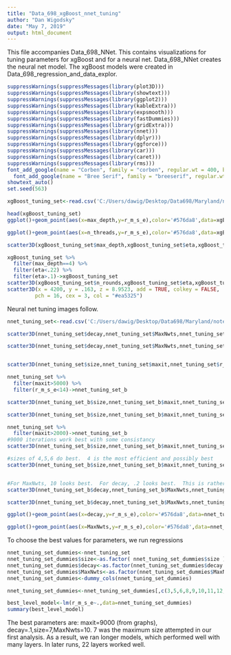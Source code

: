 ---
title: "Data_698_xgBoost_nnet_tuning"
author: "Dan Wigodsky"
date: "May 7, 2019"
output: html_document
---

This file accompanies Data_698_NNet.  This contains visualizations for tuning parameters for xgBoost and for a neural net.   Data_698_NNet creates the neural net model.  The xgBoost models were created in Data_698_regression_and_data_explor.  
  
  
```{r load-packages}
suppressWarnings(suppressMessages(library(plot3D)))
suppressWarnings(suppressMessages(library(showtext)))
suppressWarnings(suppressMessages(library(ggplot2)))
suppressWarnings(suppressMessages(library(kableExtra)))
suppressWarnings(suppressMessages(library(expsmooth)))
suppressWarnings(suppressMessages(library(fastDummies)))
suppressWarnings(suppressMessages(library(gridExtra)))
suppressWarnings(suppressMessages(library(nnet)))
suppressWarnings(suppressMessages(library(dplyr)))
suppressWarnings(suppressMessages(library(ggforce)))
suppressWarnings(suppressMessages(library(car)))
suppressWarnings(suppressMessages(library(caret)))
suppressWarnings(suppressMessages(library(rms)))
font_add_google(name = "Corben", family = "corben", regular.wt = 400, bold.wt = 700)
  font_add_google(name = "Bree Serif", family = "breeserif", regular.wt = 400, bold.wt = 700)
showtext_auto()
set.seed(563)
``` 


```{r tuning_visualizations,fig.showtext = TRUE,echo=FALSE,fig.height=4,fig.width=4,warning=FALSE,eval=TRUE}
xgBoost_tuning_set<-read.csv('C:/Users/dawig/Desktop/Data698/Maryland/notes/xgBoost_tuning.csv')

head(xgBoost_tuning_set)
ggplot()+geom_point(aes(x=max_depth,y=r_m_s_e),color='#576da8',data=xgBoost_tuning_set)+labs(x='max depth',y='Root Mean Square Error')+ theme(panel.background = element_rect(fill = '#f4f4ef'),panel.grid.major = element_blank(), panel.grid.minor = element_blank(),text = element_text(family = 'corben',color='#249382',size=22))  

ggplot()+geom_point(aes(x=n_threads,y=r_m_s_e),color='#576da8',data=xgBoost_tuning_set)+labs(x='number of threads',y='Root Mean Square Error')+ theme(panel.background = element_rect(fill = '#f4f4ef'),panel.grid.major = element_blank(), panel.grid.minor = element_blank(),text = element_text(family = 'corben',color='#249382',size=22))  

``` 


```{r tuning_visualizations-b,fig.showtext = TRUE,echo=FALSE,fig.height=8,fig.width=8,warning=FALSE,eval=TRUE}

scatter3D(xgBoost_tuning_set$max_depth,xgBoost_tuning_set$eta,xgBoost_tuning_set$r_m_s_e,theta=35,phi=-4,type = "h", ticktype = "detailed",xlab = "max depth", ylab = "eta", zlab = "root mean square error",cex.axis=1.4,cex.lab=2,cex=2.5)

xgBoost_tuning_set %>% 
  filter(max_depth==4) %>% 
  filter(eta<.22) %>% 
  filter(eta>.1)->xgBoost_tuning_set
scatter3D(xgBoost_tuning_set$n_rounds,xgBoost_tuning_set$eta,xgBoost_tuning_set$r_m_s_e,theta=55,phi=-4, ticktype = "detailed",xlab = "number of rounds", ylab = "eta", zlab = "root mean square error",cex.axis=1.4,cex.lab=2,cex=2.5)
scatter3D(x = 4200, y = .163, z = 8.9523, add = TRUE, colkey = FALSE, 
         pch = 16, cex = 3, col = "#ea5325")

``` 
  
Neural net tuning images follow.  

```{r tuning_visualizations-nnet,fig.showtext = TRUE,echo=FALSE,fig.height=8,fig.width=8,warning=FALSE,eval=TRUE}
nnet_tuning_set<-read.csv('C:/Users/dawig/Desktop/Data698/Maryland/notes/nnet_tuning.csv')

scatter3D(nnet_tuning_set$decay,nnet_tuning_set$MaxNwts,nnet_tuning_set$r_m_s_e,theta=35,phi=-4,type = "h", ticktype = "detailed",xlab = "decay", ylab = "MaxNwts", zlab = "root mean square error",cex.axis=1.4,cex.lab=2,cex=2.5)

scatter3D(nnet_tuning_set$decay,nnet_tuning_set$MaxNwts,nnet_tuning_set$r_m_s_e,theta=35,phi=-24,type = "h", ticktype = "detailed",xlab = "decay", ylab = "MaxNwts", zlab = "root mean square error",cex.axis=1.4,cex.lab=2,cex=2.5)


scatter3D(nnet_tuning_set$size,nnet_tuning_set$maxit,nnet_tuning_set$r_m_s_e,theta=35,phi=-4,type = "h", ticktype = "detailed",xlab = "size", ylab = "maxit", zlab = "root mean square error",cex.axis=1.4,cex.lab=2,cex=2.5)

nnet_tuning_set %>% 
  filter(maxit>5000) %>% 
  filter(r_m_s_e<14)->nnet_tuning_set_b

scatter3D(nnet_tuning_set_b$size,nnet_tuning_set_b$maxit,nnet_tuning_set_b$r_m_s_e,theta=55,phi=-4,type = "h", ticktype = "detailed",xlab = "size", ylab = "maxit", zlab = "root mean square error",cex.axis=1.4,cex.lab=2,cex=2.5)

scatter3D(nnet_tuning_set_b$size,nnet_tuning_set_b$maxit,nnet_tuning_set_b$r_m_s_e,theta=90,phi=-4,type = "h", ticktype = "detailed",xlab = "size", ylab = "maxit", zlab = "root mean square error",cex.axis=1.4,cex.lab=2,cex=2.5)

nnet_tuning_set %>% 
  filter(maxit>2000)->nnet_tuning_set_b
#9000 iterations work best with some consistancy
scatter3D(nnet_tuning_set_b$size,nnet_tuning_set_b$maxit,nnet_tuning_set_b$r_m_s_e,theta=75,phi=-4,type = "h", ticktype = "detailed",xlab = "size", ylab = "maxit", zlab = "root mean square error",cex.axis=1.4,cex.lab=2,cex=2.5)

#sizes of 4,5,6 do best.  4 is the most efficient and possibly best
scatter3D(nnet_tuning_set_b$size,nnet_tuning_set_b$maxit,nnet_tuning_set_b$r_m_s_e,theta=0,phi=-15,type = "h", ticktype = "detailed",xlab = "size", ylab = "maxit", zlab = "root mean square error",cex.axis=1.4,cex.lab=2,cex=2.5)


#For MaxNwts, 10 looks best.  For decay, .2 looks best.  This is rather unclear
scatter3D(nnet_tuning_set_b$decay,nnet_tuning_set_b$MaxNwts,nnet_tuning_set_b$r_m_s_e,theta=90,phi=-15,type = "h", ticktype = "detailed",xlab = "decay", ylab = "MaxNwts", zlab = "root mean square error",cex.axis=1.4,cex.lab=2,cex=2.5)

scatter3D(nnet_tuning_set_b$decay,nnet_tuning_set_b$MaxNwts,nnet_tuning_set_b$r_m_s_e,theta=0,phi=-15,type = "h", ticktype = "detailed",xlab = "decay", ylab = "MaxNwts", zlab = "root mean square error",cex.axis=1.4,cex.lab=2,cex=2.5)

ggplot()+geom_point(aes(x=decay,y=r_m_s_e),color='#576da8',data=nnet_tuning_set)+labs(x='decay',y='Root Mean Square Error')+ theme(panel.background = element_rect(fill = '#f4f4ef'),panel.grid.major = element_blank(), panel.grid.minor = element_blank(),text = element_text(family = 'corben',color='#249382',size=22))  

ggplot()+geom_point(aes(x=MaxNwts,y=r_m_s_e),color='#576da8',data=nnet_tuning_set)+labs(x='MaxNwts',y='Root Mean Square Error')+ theme(panel.background = element_rect(fill = '#f4f4ef'),panel.grid.major = element_blank(), panel.grid.minor = element_blank(),text = element_text(family = 'corben',color='#249382',size=22))  

```  
  
To choose the best values for parameters, we run regressions  


```{r nnet-param-regression,fig.showtext = TRUE,echo=FALSE,fig.height=8,fig.width=8,warning=FALSE,eval=TRUE}
nnet_tuning_set_dummies<-nnet_tuning_set
nnet_tuning_set_dummies$size<-as.factor( nnet_tuning_set_dummies$size )
nnet_tuning_set_dummies$decay<-as.factor(nnet_tuning_set_dummies$decay )
nnet_tuning_set_dummies$MaxNwts<-as.factor(nnet_tuning_set_dummies$MaxNwts)
nnet_tuning_set_dummies<-dummy_cols(nnet_tuning_set_dummies)

nnet_tuning_set_dummies<-nnet_tuning_set_dummies[,c(3,5,6,8,9,10,11,12,13,14,15,16,17,18,20,21,22,23,24,25)]

best_level_model<-lm(r_m_s_e~.,data=nnet_tuning_set_dummies)
summary(best_level_model)
```

The best parameters are: maxit=9000 (from graphs), decay=.1,size=7,MaxNwts=10.   7 was the maximum size attempted in our first analysis.  As a result, we ran longer models, which performed well with many layers. In later runs,  22 layers worked well. 
  
  